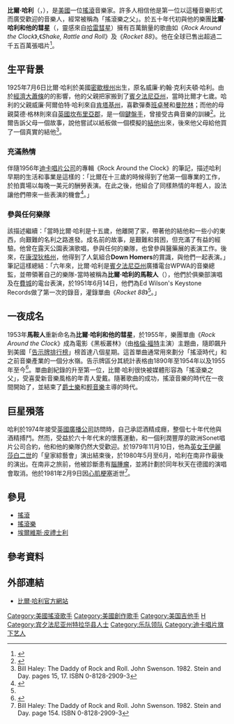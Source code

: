 {{Infobox musical artist
|name = 比爾·哈利<br>Bill Haley
|image = Bill Haley (1974).jpg
|caption = 比爾·哈利
|background = solo_singer
|birth_name = William John Clifton Haley<br />威廉·約翰·克利夫頓·哈利
|alias = Jack Haley, Johnny Clifton
|birth_date = {{birth date|1925|7|6|mf=y}}
|birth_place = [[美國|美國]][[密芝根州|密芝根州]]{{link-en|高地公園 (密西根州)|Highland Park, Michigan|高地公園}}
|death_cause= [[Myocardial_infarction|Heart attack]]
|death_date = {{death date and age|1981|2|9|1925|7|6|mf=y}}
|death_place = [[美國|美國]][[德克薩斯州|德克薩斯州]][[哈靈根_(德克薩斯州)|哈靈根]]
|origin = 
|genre = [[搖滾|搖滾]], [[鄉村音樂|鄉村音樂]], [[洛卡比里|洛卡比里]]
|occupations = Singer-songwriter, musician, [[bandleader|bandleader]]
|instrument = [[歌唱|歌唱]], [[結他|結他]], [[電貝斯|電貝斯]]
|years_active = 1946年–1980年
|label = [[Decca_Records|Decca]], [[Atlantic_Records|Atlantic]], [[Warner_Bros._Records|Warner Bros. Records]]
|associated_acts = Bill Haley & His Comets, The Down Homers
}}

'''比爾·哈利'''（{{lang-en|'''Bill Haley'''}}，{{bd|1925年|7月6日|1981年|2月9日}}），是[[美國|美國]]一位[[搖滾|搖滾]]音樂家。許多人相信他是第一位以這種音樂形式而廣受歡迎的音樂人，經常被稱為「搖滾樂之父」。於五十年代初與他的樂團'''比爾·哈利和他的彗星'''（{{lang-en|'''Bill Haley & His Comets'''}}，靈感來自[[哈雷彗星|哈雷彗星]]）擁有百萬銷量的歌曲如《''Rock Around the Clock''》,《''Shake, Rattle and Roll''》及《''Rocket 88''》。他在全球已售出超過二千五百萬張唱片<ref>{{cite web |url=http://www.seite3.ch/Bill+Haley+Radaumusiker/427172/detail.html |title=Radaumusiker |publisher=seite3.ch |accessdate=April 9, 2013 |archive-url=https://web.archive.org/web/20170806063740/http://www.seite3.ch/Bill+Haley+Radaumusiker/427172/detail.html |archive-date=2017-08-06 |dead-url=yes }}</ref>。

==生平背景==
1925年7月6日比爾·哈利於美國[[密歇根州|密歇根州]]出生，原名威廉·約翰·克利夫頓·哈利。由於[[經濟大蕭條|經濟大蕭條]]的的影響，他的父親把家搬到了[[賓夕法尼亞州|賓夕法尼亞州]]，當時比爾才七歲。哈利的父親威廉·阿爾伯特·哈利來自[[肯塔基州|肯塔基州]]，喜歡彈奏[[班卓琴|班卓琴]]和[[曼陀林|曼陀林]]；而他的母親莫德·格林則來自[[英國|英國]][[坎布里亞郡|坎布里亞郡]]，是一個[[鍵盤手|鍵盤手]]，曾接受古典音樂的訓練<ref>{{cite web|url=http://www.classicbands.com/haley.html|title=Bill Haley and his Comets|publisher=Classic Bands|access-date=2015-02-11|archive-date=2021-01-26|archive-url=https://web.archive.org/web/20210126083839/http://www.classicbands.com/haley.html|dead-url=no}}</ref>。比爾告訴父母一個故事，說他嘗試以紙板做一個模擬的[[結他|結他]]出來，後來他父母給他買了一個真實的結他<ref>Bill Haley: The Daddy of Rock and Roll. John Swenson. 1982. Stein and Day. pages 15, 17. ISBN 0-8128-2909-3</ref>。

===充滿熱情===
伴隨1956年[[迪卡唱片公司|迪卡唱片公司]]的專輯《Rock Around the Clock》的筆記，描述哈利早期的生活和事業是這樣的：「比爾在十三歲的時候得到了他第一個專業的工作，於拍賣場以每晚一美元的酬勞表演。在此之後，他組合了同樣熱情的年輕人，設法讓他們帶來一些表演的機會<ref name="Haley">{{cite web |url=http://www.hillbilly-music.com/artists/story/index.php?id=13813 |title=Bill Haley and the Saddlemen |publisher=Hillbilly-Music.com |date=February 9, 1981 |accessdate=November 4, 2011 |archive-date=2021-02-18 |archive-url=https://web.archive.org/web/20210218104749/http://www.hillbilly-music.com/artists/story/index.php?id=13813 |dead-url=no }}</ref>。」

===參與任何樂隊===
該描述繼續：「當時比爾·哈利是十五歲，他離開了家，帶著他的結他和一些小的東西，向艱難的名利之路進發。成名前的故事，是艱難和貧困，但充滿了有益的經驗。他曾在露天公園表演歌唱，參與任何的樂隊，也曾參與醫藥展的表演工作。後來，在[[康涅狄格州|康涅狄格州]]，他得到了人氣組合'''Down Homers'''的賞識，與他們一起表演。」筆記這樣總結：「六年來，比爾·哈利是[[賓夕法尼亞州|賓夕法尼亞州]]廣播電台WPWA的音樂總監，並帶領著自己的樂隊-當時被稱為'''比爾·哈利的馬鞍人'''（{{lang-en|'''Bill Haley's Saddlemen'''}}），他們於俱樂部演唱及在[[費城|費城]]的電台表演，於1951年6月14日，他們為Ed Wilson's Keystone Records做了第一次的錄音，灌錄單曲《''Rocket 88''》<ref name="Haley"></ref>。」

==一夜成名==
1953年'''馬鞍人'''重新命名為'''比爾·哈利和他的彗星'''，於1955年，樂團單曲《''Rock Around the Clock''》成為電影《黑板叢林》（由[[格倫·福特|格倫·福特]]主演）主題曲，隨即飆升到美國「[[告示牌排行榜|告示牌排行榜]]」榜首達八個星期。這首單曲通常用來劃分「搖滾時代」和之前音樂產業的一個分水嶺。告示牌區分其統計表格由1890年至1954年以及1955年至今<ref>{{cite web |url=http://www.rockmusictimeline.com/1950s.html |title=1950's Music Decade Overview |publisher=Rock Music Timeline.com |date=January 1, 2010 |accessdate=2015-02-12 |archive-date=2013-03-03 |archive-url=https://web.archive.org/web/20130303094853/http://www.rockmusictimeline.com/1950s.html |dead-url=yes }}</ref>。單曲創紀錄的升至第一位，比爾·哈利很快被媒體形容為「搖滾樂之父」，受喜愛新音樂風格的年青人愛戴。隨著歌曲的成功，搖滾音樂的時代在一夜間開始了，並結束了[[爵士樂|爵士樂]]和[[輕音樂|輕音樂]]主導的時代。

==巨星殞落==
哈利於1974年接受[[英國廣播公司|英國廣播公司]]訪問時，自己承認酒精成癮，整個七十年代他與酒精搏鬥。然而，受益於六十年代末的懷舊運動，和一個利潤豐厚的歐洲Sonet唱片公司合約，他和他的樂隊仍然大受歡迎。於1979年11月10日，他為[[英女王|英女王]][[伊麗莎白二世|伊麗莎白二世]]的「皇家綜藝會」演出結束後，於1980年5月至6月，哈利在南非作最後的演出。在南非之旅前，他被診斷患有[[腦腫瘤|腦腫瘤]]，並將計劃於同年秋天在德國的演唱會取消。他於1981年2月9日因[[心肌梗塞|心肌梗塞]]逝世<ref name="Bill Haley 1982. page 154">Bill Haley: The Daddy of Rock and Roll. John Swenson. 1982. Stein and Day. page 154. ISBN 0-8128-2909-3</ref>。

==參見==
*[[搖滾|搖滾]]
*[[搖滾樂|搖滾樂]]
*[[埃爾維斯·皮禮士利|埃爾維斯·皮禮士利]]

==參考資料==
{{Reflist|colwidth=30em}}

==外部連結==
* [http://www.bill-haley.com/ 比爾·哈利官方網站] {{Wayback|url=http://www.bill-haley.com/ |date=20110910144414 }}
{{摇滚名人堂1987届入选者}}
{{Authority control}}
{{DEFAULTSORT:Haley, Bill}}
[[Category:美國搖滾歌手|Category:美國搖滾歌手]]
[[Category:美國創作歌手|Category:美國創作歌手]]
[[Category:美国吉他手|Category:美国吉他手]]
[[Category:摇滚名人堂入选者|H]]
[[Category:宾夕法尼亚州特拉华县人士|Category:宾夕法尼亚州特拉华县人士]]
[[Category:乐队领队|Category:乐队领队]]
[[Category:迪卡唱片旗下艺人|Category:迪卡唱片旗下艺人]]